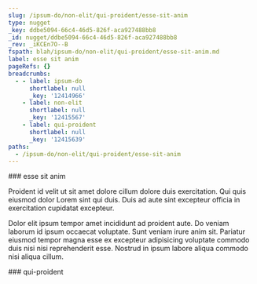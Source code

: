 ```yaml
---
slug: /ipsum-do/non-elit/qui-proident/esse-sit-anim
type: nugget
_key: ddbe5094-66c4-46d5-826f-aca927488bb8
_id: nugget/ddbe5094-66c4-46d5-826f-aca927488bb8
_rev: _iKCEn7O--B
fspath: blah/ipsum-do/non-elit/qui-proident/esse-sit-anim.md
label: esse sit anim
pageRefs: {}
breadcrumbs:
  - - label: ipsum-do
      shortlabel: null
      _key: '12414966'
    - label: non-elit
      shortlabel: null
      _key: '12415567'
    - label: qui-proident
      shortlabel: null
      _key: '12415639'
paths:
  - /ipsum-do/non-elit/qui-proident/esse-sit-anim
---
```


<NuggetArea>
<Nugget slug="/ipsum-do/non-elit/qui-proident/esse-sit-anim" type="nugget" _key="ddbe5094-66c4-46d5-826f-aca927488bb8" _id="nugget/ddbe5094-66c4-46d5-826f-aca927488bb8" _rev="_iKCEn7O--B" fspath="blah/ipsum-do/non-elit/qui-proident/esse-sit-anim.md" label="esse sit anim" paths="/ipsum-do/non-elit/qui-proident/esse-sit-anim">
<NuggetBody>
### esse sit anim

Proident id velit ut sit amet dolore cillum dolore duis exercitation. Qui quis eiusmod dolor Lorem sint qui duis. Duis ad aute sint excepteur officia in exercitation cupidatat excepteur.

Dolor elit ipsum tempor amet incididunt ad proident aute. Do veniam laborum id ipsum occaecat voluptate. Sunt veniam irure anim sit. Pariatur eiusmod tempor magna esse ex excepteur adipisicing voluptate commodo duis nisi nisi reprehenderit esse. Nostrud in ipsum labore aliqua commodo nisi aliqua cillum.

</NuggetBody>
<Breadcrumbs>
<Crumbs>
<Crumb _key="12414966" label="ipsum-do" /><Crumb _key="12415567" label="non-elit" /><Crumb _key="12415639" label="qui-proident" />
</Crumbs>
</Breadcrumbs>
</Nugget>

<NuggetsInbound>
</NuggetsInbound>
<NuggetsOutbound>
</NuggetsOutbound>
</NuggetArea>
<PassagesInbound>
<Passage direction="inbound" type="passage" _key="12415639" _id="passage/12415639" _rev="_iKCEn7O--_" label="qui-proident" passage="qui-proident" fspath="blah/ipsum-do/non-elit/qui-proident" paths="/ipsum-do/non-elit/qui-proident" slug="/ipsum-do/non-elit/qui-proident">
<NuggetBody>
### qui-proident

</NuggetBody>
<Breadcrumbs>
<Crumbs>
<Crumb _key="12414966" label="ipsum-do" /><Crumb _key="12415567" label="non-elit" />
</Crumbs>
</Breadcrumbs>
</Passage>

</PassagesInbound>
<PassagesOutbound>
</PassagesOutbound>